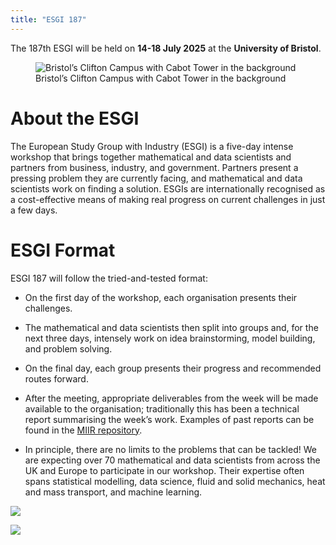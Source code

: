 ```yaml
---
title: "ESGI 187"
---
```


The 187th ESGI will be held on **14-18 July 2025** at the **University of Bristol**. 

<!-- ![Clifton Wood in Bristol](assets/img/5368_Clifton%20Wood.jpg) -->
<!-- ![Bristol's Clifton Campus](assets/img/11893_Clifton_campus.jpg) -->
![Bristol's Clifton Campus with Cabot Tower in the background](assets/img/12293_Campus%20summer%202023-00622.jpg)

# About the ESGI

The European Study Group with Industry (ESGI) is a five-day intense workshop that brings together mathematical and data scientists and partners from business, industry, and government.  Partners present a pressing problem they are currently facing, and mathematical and data scientists work on finding a solution. ESGIs are internationally recognised as a cost-effective means of making real progress on current challenges in just a few days.


# ESGI Format
 
ESGI 187 will follow the tried-and-tested format:

* On the first day of the workshop, each organisation presents their challenges.

* The mathematical and data scientists then split into groups and, for the next three days, intensely work on idea brainstorming, model building, and problem solving.

* On the final day, each group presents their progress and recommended routes forward. 

* After the meeting, appropriate deliverables from the week will be made available to the organisation; traditionally this has been a technical report summarising the week's work.  Examples of past reports can be found in the [MIIR repository](https://www.cambridge.org/engage/miir/public-dashboard).

 * In principle, there are no limits to the problems that can be tackled! We are expecting over 70 mathematical and data scientists from across the UK and Europe to participate in our workshop.  Their expertise often spans statistical modelling, data science, fluid and solid mechanics, heat and mass transport, and machine learning.


:::{layout-ncol=2}
![](assets/img/UoB_RGB_24.png)

![](assets/img/ke_hub.png)
:::